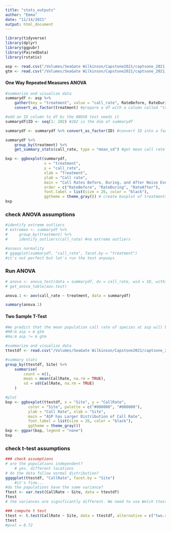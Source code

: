 ```yaml
---
title: "stats_outputs"
author: "Emma"
date: "11/14/2021"
output: html_document
---
```


```r
library(tidyverse)
library(dplyr)
library(ggpubr)
library(PairedData)
library(rstatix)

asp <- read.csv("/Volumes/SeaGate Wilkinson/Capstone2021/captsone_2021_frogs/data_raw/ASP_data.csv", header = TRUE)
gtm <- read.csv("/Volumes/SeaGate Wilkinson/Capstone2021/captsone_2021_frogs/data_raw/GTM_data.csv", header = TRUE)
```


#### One Way Repeated Measures ANOVA

```r

#summarize and visualize data
summarydf <- asp %>%
    gather(key = "treatment", value = "call_rate", RateBefore, RateDuring, RateAfter) %>%
    convert_as_factor(treatment) #prepare a df with a column called "treatment" that shows before/during/after

#add an ID column to df bc the ANOVA test needs it
summarydf$ID <- seq(1: 282) #282 is the dim of summarydf

summarydf <- summarydf %>% convert_as_factor(ID) #convert ID into a factor type

summarydf %>%
    group_by(treatment) %>%
    get_summary_stats(call_rate, type = "mean_sd") #get mean call rate and sd of treatments

```


```r

bxp <- ggboxplot(summarydf,
                 x = "treatment",
                 y = "call_rate",
                 xlab = "Treatment",
                 ylab = "Call rate",
                 main = "Call Rates Before, During, and After Noise Events at ASP",
                 order = c("RateBefore", "RateDuring", "RateAfter"),
                 font.label = list(size = 26, color = "black"),
                 ggtheme = theme_gray()) # create boxplot of treatments
bxp

```

### check ANOVA assumptions

```r

#identify extreme outliers
# extremeo <- summarydf %>%
#     group_by(treatment) %>%
#     identify_outliers(call_rate) #no extreme outliers

#assess normality
# ggqqplot(summarydf, "call_rate", facet.by = "treatment")
#it's not perfect but let's run the test anyways

```
### Run ANOVA

```r

# anova <- anova_test(data = summarydf, dv = call_rate, wid = ID, within = treatment)
# get_anova_table(aov.test)

```

```r
anova.1 <- aov(call_rate ~ treatment, data = summarydf)

summary(anova.1)
```
#### Two Sample T-Test

```r

#We predict that the mean population call rate of species at asp will be different than the mean population call rate of species at the gtm
#H0:m asp = m gtm
#Ha:m asp != m gtm

#summarize and visualize data
ttestdf <- read.csv("/Volumes/SeaGate Wilkinson/Capstone2021/captsone_2021_frogs/data_raw/2_samp_ttest_df.csv", header = TRUE)

#summary stats
group_by(ttestdf, Site) %>%
    summarise(
        count = n(),
        mean = mean(CallRate, na.rm = TRUE),
        sd = sd(CallRate, na.rm = TRUE)
    )


```


```r

#plot
bxp <- ggboxplot(ttestdf, x = "Site", y = "CallRate", 
          color = "Site", palette = c("#000000", "#000000"),
          ylab = "Call Rate", xlab = "Site",
          main = "ASP has Larger Distribution of Call Rate",
          font.label = list(size = 26, color = "black"),
          ggtheme = theme_gray())
bxp <- ggpar(bxp, legend = "none")
bxp

```

### check t-test assumptions

```r

### check assumptions
# are the populations independent?
    # yes. different locations
# do the data follow normal distribution?
ggqqplot(ttestdf, "CallRate", facet.by = "Site")
    #it's fine...
#do the populations have the same variance?
ftest <- var.test(CallRate ~ Site, data = ttestdf)
ftest
# the variances are significantly different. We need to use Welch ttest

```


```r

### compute t test
ttest <- t.test(CallRate ~ Site, data = ttestdf, alternative = c("two.sided"), var.equal = FALSE) #var.equal = FALSE b/c population variances != -- this runs a Welch ttest to make up for it
ttest
#pval = 0.72

```

